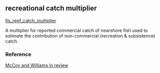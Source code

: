 ## recreational catch multiplier

[fis_reef_catch_multiplier](https://github.com/OHI-Science/mhi/blob/master/region2017/layers/)

A multiplier for reported commercial catch of nearshore fish used to estimate the contribution of non-commercial (recreation & subsistence) catch.

### Reference

[McCoy and Williams in review](NA)